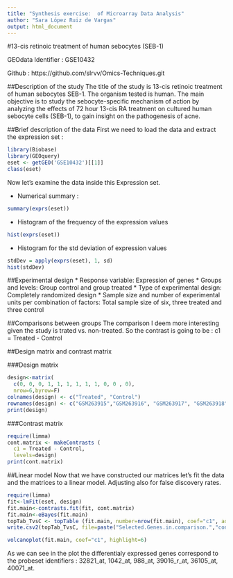 ```yaml
---
title: "Synthesis exercise:  of Microarray Data Analysis" 
author: "Sara López Ruiz de Vargas"
output: html_document 
---
```



#13-cis retinoic treatment of human sebocytes (SEB-1) 

GEOdata Identifier : GSE10432

Github : https://github.com/slrvv/Omics-Techniques.git

##Description of the study 
The title of the study is 13-cis retinoic treatment of human sebocytes SEB-1. The organism tested is human. 
The main objective is to study the sebocyte-specific mechanism of action by analyzing the effects of 72 hour 13-cis RA treatment on cultured human sebocyte cells (SEB-1), to gain insight on the pathogenesis of acne. 

##Brief description of the data
First we need to load the data and extract the expression set :
```r
library(Biobase)
library(GEOquery)
eset <- getGEO('GSE10432')[[1]]
class(eset)
```

Now let's examine the data inside this Expression set.

* Numerical summary : 
```r
summary(exprs(eset))
```

* Histogram of the frequency of the expression values

```r
hist(exprs(eset))
```

* Histogram for the std deviation of expression values 

```r
stdDev = apply(exprs(eset), 1, sd)
hist(stdDev)
```


##Experimental design 
* Response variable: Expression of genes
* Groups and levels: Group control and group treated
* Type of experimental design: Completely randomized design
* Sample size and number of experimental units per combination of factors: Total sample size of six, three treated and three control

##Comparisons between groups 
The comparison I deem more interesting given the study is trated vs. non-treated.
So the contrast is going to be :
c1 = Treated - Control
  
##Design matrix and contrast matrix

###Design matrix

```r
design<-matrix(
  c(0, 0, 0, 1, 1, 1, 1, 1, 1, 0, 0 , 0),
  nrow=6,byrow=F)
colnames(design) <- c("Treated", "Control")
rownames(design) <- c("GSM263915","GSM263916", "GSM263917", "GSM263918", "GSM263919", "GSM263920")
print(design)

```

###Contrast matrix 
```r
require(limma)
cont.matrix <- makeContrasts (
  c1 = Treated - Control,  
  levels=design)
print(cont.matrix)
```

##Linear model 
Now that we have constructed our matrices let's fit the data and the matrices to a linear model. 
Adjusting also for false discovery rates. 
```r
require(limma)
fit<-lmFit(eset, design)
fit.main<-contrasts.fit(fit, cont.matrix)
fit.main<-eBayes(fit.main)
topTab_TvsC <- topTable (fit.main, number=nrow(fit.main), coef="c1", adjust="fdr"); head(topTab_TvsC)
write.csv2(topTab_TvsC, file=paste("Selected.Genes.in.comparison.","control_vs_treated",".csv", sep=""))
```

```r
volcanoplot(fit.main, coef="c1", highlight=6)

```

As we can see in the plot the differentialy expressed genes correspond to the probeset identifiers : 32821_at, 1042_at, 988_at, 39016_r_at, 36105_at, 40071_at. 
